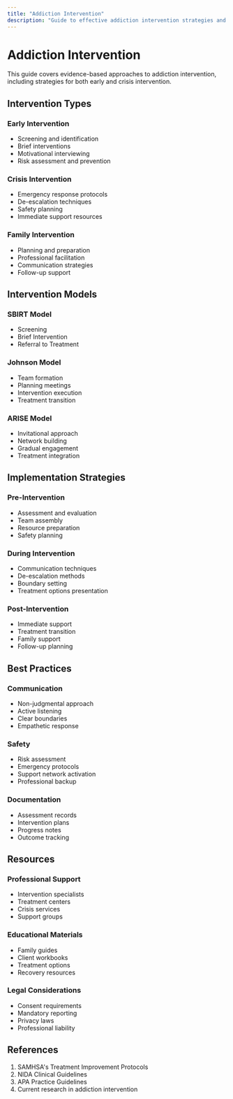```yaml
---
title: "Addiction Intervention"
description: "Guide to effective addiction intervention strategies and approaches"
---
```


# Addiction Intervention

This guide covers evidence-based approaches to addiction intervention, including strategies for both early and crisis intervention.

## Intervention Types

### Early Intervention

- Screening and identification
- Brief interventions
- Motivational interviewing
- Risk assessment and prevention

### Crisis Intervention

- Emergency response protocols
- De-escalation techniques
- Safety planning
- Immediate support resources

### Family Intervention

- Planning and preparation
- Professional facilitation
- Communication strategies
- Follow-up support

## Intervention Models

### SBIRT Model

- Screening
- Brief Intervention
- Referral to Treatment

### Johnson Model

- Team formation
- Planning meetings
- Intervention execution
- Treatment transition

### ARISE Model

- Invitational approach
- Network building
- Gradual engagement
- Treatment integration

## Implementation Strategies

### Pre-Intervention

- Assessment and evaluation
- Team assembly
- Resource preparation
- Safety planning

### During Intervention

- Communication techniques
- De-escalation methods
- Boundary setting
- Treatment options presentation

### Post-Intervention

- Immediate support
- Treatment transition
- Family support
- Follow-up planning

## Best Practices

### Communication

- Non-judgmental approach
- Active listening
- Clear boundaries
- Empathetic response

### Safety

- Risk assessment
- Emergency protocols
- Support network activation
- Professional backup

### Documentation

- Assessment records
- Intervention plans
- Progress notes
- Outcome tracking

## Resources

### Professional Support

- Intervention specialists
- Treatment centers
- Crisis services
- Support groups

### Educational Materials

- Family guides
- Client workbooks
- Treatment options
- Recovery resources

### Legal Considerations

- Consent requirements
- Mandatory reporting
- Privacy laws
- Professional liability

## References

1. SAMHSA's Treatment Improvement Protocols
2. NIDA Clinical Guidelines
3. APA Practice Guidelines
4. Current research in addiction intervention
